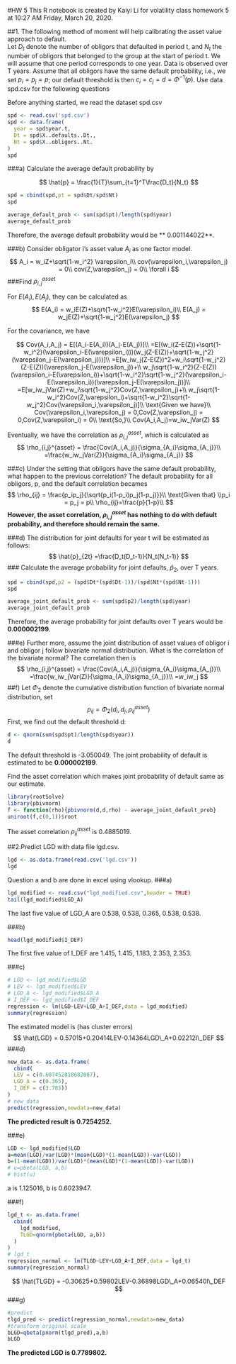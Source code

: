 #HW 5
This R notebook is created by Kaiyi Li for volatility class homework 5 at 10:27 AM Friday, March 20, 2020.

##1. 	The	following method	of	moment	will	help	calibrating	the	asset	value	approach to default.	
Let $D_t$ denote the number of obligors that defaulted in period t, and $N_t$ the number
of obligors that belonged to the group at the start of period t. We will assume that
one period corresponds to one year. Data is observed over T years. Assume that all
obligors have the same default probability, i.e., we set $p_i=p_j = p$; our default
threshold is then $c_i = c_j =d= \Phi^{-1}(p)$. Use data spd.csv for the following questions

Before anything started, we read the dataset spd.csv
```r
spd <- read.csv('spd.csv')
spd <- data.frame(
  year = spd$year.t,
  Dt = spd$X..defaults..Dt.,
  Nt = spd$X..obligors..Nt.
)
spd
```

###a) Calculate the average default probability by

$$
\hat{p} = \frac{1}{T}\sum_{t=1}^T\frac{D_t}{N_t}
$$
```r
spd = cbind(spd,pt = spd$Dt/spd$Nt)
spd
```

```r
average_default_prob <- sum(spd$pt)/length(spd$year)
average_default_prob
```

Therefore, the average default probability would be ** 0.001144022**.

###b) Consider obligator i's asset value $A_i$ as one factor model. 
$$
A_i = w_iZ+\sqrt{1-w_i^2} \varepsilon_i\\
cov(\varepsilon_i,\varepsilon_j) = 0\\
cov(Z,\varepsilon_j) = 0\\
\forall i
$$
###Find $\rho_{i,j}^{asset}$

For $E(A_i),E(A_j)$, they can be calculated as 
$$
E(A_i) = w_iE(Z)+\sqrt{1-w_i^2}E(\varepsilon_i)\\
E(A_j) = w_jE(Z)+\sqrt{1-w_j^2}E(\varepsilon_j)
$$

For the covariance, we have 

$$
Cov(A_i,A_j) = E[(A_i-E(A_i))(A_j-E(A_j))]\\
=E[(w_i(Z-E(Z))+\sqrt{1-w_i^2}(\varepsilon_i-E(\varepsilon_i)))(w_j(Z-E(Z))+\sqrt{1-w_j^2}(\varepsilon_j-E(\varepsilon_j)))]\\
=E[w_iw_j(Z-E(Z))^2+w_i\sqrt{1-w_j^2}(Z-E(Z))(\varepsilon_j-E(\varepsilon_j))+\\
w_j\sqrt{1-w_i^2}(Z-E(Z))(\varepsilon_i-E(\varepsilon_i))+\sqrt{1-w_i^2}\sqrt{1-w_j^2}(\varepsilon_i-E(\varepsilon_i))(\varepsilon_j-E(\varepsilon_j))]\\
=E[w_iw_jVar(Z)+w_i\sqrt{1-w_j^2}Cov(Z,\varepsilon_j)+\\
w_j\sqrt{1-w_i^2}Cov(Z,\varepsilon_i)+\sqrt{1-w_i^2}\sqrt{1-w_j^2}Cov(\varepsilon_i,\varepsilon_j)]\\
\text{Given we have}\\
Cov(\varepsilon_i,\varepsilon_j) = 0,Cov(Z,\varepsilon_j) = 0,Cov(Z,\varepsilon_i) = 0\\
\text{So,}\\
Cov(A_i,A_j)=w_iw_jVar(Z)
$$



Eventually, we have the correlation as $\rho_{i,j}^{asset}$, which is calculated as 
$$
\rho_{i,j}^{asset} = \frac{Cov(A_i,A_j)}{\sigma_{A_i}\sigma_{A_j}}\\
=\frac{w_iw_jVar(Z)}{\sigma_{A_i}\sigma_{A_j}}
$$

###c) Under the setting that obligors have the same default probability, what happen to the previous correlation?
The default probability for all obligors, p, and the default correlation becames 
$$
\rho_{ij} = \frac{p_ip_j}{\sqrt{p_i(1-p_i)p_j(1-p_j)}}\\
\text{Given that} \\p_i = p_j = p\\
\rho_{ij}=\frac{p}{1-p}\\
$$
**However, the asset correlation, $\rho_{i,j}^{asset}$ has nothing to do with default probability, and therefore should remain the same.**

###d) The distribution for joint defaults for year t will be estimated as follows:
$$
\hat{p}_{2t} =\frac{D_t(D_t-1)}{N_t(N_t-1)}
$$
### Calculate the average probability for joint defaults, $\hat{p}_2$, over T years.

```r
spd = cbind(spd,p2 = (spd$Dt*(spd$Dt-1))/(spd$Nt*(spd$Nt-1)))
spd
```

```r
average_joint_default_prob <- sum(spd$p2)/length(spd$year)
average_joint_default_prob
```
Therefore, the average probability for joint defaults over T years would be **0.000002199**.

###e) Further more, assume the joint distribution of asset values of obligor i and obligor j follow bivariate normal distribution. What is the correlation of the bivariate normal?
The correlation then is 
$$
\rho_{i,j}^{asset} = \frac{Cov(A_i,A_j)}{\sigma_{A_i}\sigma_{A_j}}\\
=\frac{w_iw_jVar(Z)}{\sigma_{A_i}\sigma_{A_j}}\\
=w_iw_j
$$
##f) Let $\Phi_2$ denote the cumulative distribution function of bivariate normal distribution, set
$$
p_{ij} = \Phi_2(d_i,d_j,\rho_{ij}^{asset})
$$
First, we find out the default threshold d:
```r
d <- qnorm(sum(spd$pt)/length(spd$year))
d
```
The default threshold is -3.050049.
The joint probability of default is estimated to be **0.000002199**. 

Find the asset correlation which makes joint probability of default same as our estimate.
```r
library(rootSolve)
library(pbivnorm)
f <- function(rho){pbivnorm(d,d,rho) - average_joint_default_prob}
uniroot(f,c(0,1))$root
```
The asset correlation $\rho_{ij}^{asset}$ is 0.4885019.

##2.Predict LGD with data file lgd.csv.
```r
lgd <- as.data.frame(read.csv('lgd.csv'))
lgd
```
Question a and b are done in excel using vlookup.
###a)
```r
lgd_modified <- read.csv("lgd_modified.csv",header = TRUE)
tail(lgd_modified$LGD_A)
```
The last five value of LGD_A are 0.538, 0.538, 0.365, 0.538, 0.538.

###b)
```r
head(lgd_modified$I_DEF)
```
The first five value of I_DEF are 1.415, 1.415, 1.183, 2.353, 2.353.

###c)
```r
# LGD <- lgd_modified$LGD
# LEV <- lgd_modified$LEV
# LGD_A <- lgd_modified$LGD_A
# I_DEF <- lgd_modified$I_DEF
regression <- lm(LGD~LEV+LGD_A+I_DEF,data = lgd_modified)
summary(regression)
```
The estimated model is (has cluster errors)
$$
\hat{LGD} = 0.57015+0.20414LEV-0.14364LGD\_A+0.02212I\_DEF 
$$
###d)
```r
new_data <- as.data.frame(
  cbind(
  LEV = c(0.607452818682007),
  LGD_A = c(0.365),
  I_DEF = c(3.783))
)
# new_data
predict(regression,newdata=new_data)
```
**The predicted result is 0.7254252.**

###e)
```r
LGD <- lgd_modified$LGD
a=mean(LGD)/var(LGD)*(mean(LGD)*(1-mean(LGD))-var(LGD))
b=(1-mean(LGD))/var(LGD)*(mean(LGD)*(1-mean(LGD))-var(LGD))
# u=pbeta(LGD, a,b)
# hist(u)
```
a is 1.125016, b is 0.6023947.

###f)
```r
lgd_t <- as.data.frame(
  cbind(
    lgd_modified,
    TLGD=qnorm(pbeta(LGD, a,b))
  )
)
# lgd_t
regression_normal <- lm(TLGD~LEV+LGD_A+I_DEF,data = lgd_t)
summary(regression_normal)
```
$$
\hat{TLGD} = -0.30625+0.59802LEV-0.36898LGD\_A+0.06540I\_DEF 
$$
###g)
```r
#predict
tlgd_pred <- predict(regression_normal,newdata=new_data)
#transform original scale
bLGD=qbeta(pnorm(tlgd_pred),a,b)
bLGD
```
**The predicted LGD is 0.7789802.**





































